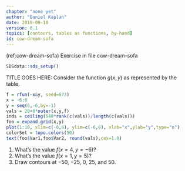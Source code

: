 ```yaml
---
chapter: "none yet"
author: "Daniel Kaplan"
date: 2019-09-18 
version: 0.1
topics: [contours, tables as functions, by-hand]
id: cow-dream-sofa 
---
```


(ref:cow-dream-sofa) Exercise in file cow-dream-sofa

```r
SDSdata::sds_setup()
```

TITLE GOES HERE: Consider the function $g(x, y)$ as represented by the table.


```r
f = rfun(~x&y, seed=673)
x = -6:6
y = seq(6,-6,by=-1)
vals = 20+8*outer(x,y,f)
inds = ceiling(540*rank(c(vals))/length(c(vals)))
foo = expand.grid(x,y)
plot(1:10, xlim=c(-6,6), ylim=c(-6,6), xlab="x",ylab="y",type="n")
colorSet = topo.colors(50)
text(foo$Var1,foo$Var2, round(vals),cex=1.0)
```

1. What's the value $f( x=4, y=-6)$?
#. What's the value $f( x=1, y=5)$?
#. Draw contours at $-50$, $-25$, $0$, $25$, and $50$.
